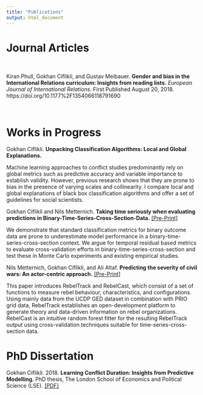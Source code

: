 ```yaml
---
title: "Publications"
output: html_document
---
```


# Journal Articles

\

<div class="profile-details-wrapper">
<div data-badge-popover="left" data-badge-type="donut" data-doi="10.1177/1354066118791690" class="altmetric-embed"></div>
<div class="profile-details">
Kiran Phull, Gokhan Ciflikli, and Gustav Meibauer. __Gender and bias in the International Relations curriculum: Insights from reading lists.__ _European Journal of International Relations._ First Published August 20, 2018. https://doi.org/10.1177%2F1354066118791690
  </div>
</div>

\

# Works in Progress

Gokhan Ciflikli. __Unpacking Classification Algorithms: Local and Global Explanations.__

Machine learning approaches to conflict studies predominantly rely on global metrics such as predictive accuracy and variable importance to establish validity. However, previous research shows that they are prone to bias in the presence of varying scales and collinearity. I compare local and global explanations of black box classification algorithms and offer a set of guidelines for social scientists.

<!-- Gokhan Ciflikli. __Predicting Civil and Interstate War Duration.__ -->

<!-- Expanding on the [Cunningham and Lemke (2013)](https://www.journals.cambridge.org/abstract_S0020818313000167) study on combining civil and interstate wars, I employ random forest to demonstrate that the majority of predictive covariates of war duration are indeed common to both civil and interstate wars. Further, in most cases, the direction of the effect holds across types, suggesting that the underlying mechanism operates in a similar fashion. -->

Gokhan Ciflikli and Nils Metternich. __Taking time seriously when evaluating predictions in Binary-Time-Series-Cross-Section-Data.__ [[Pre-Print]](https://osf.io/preprints/socarxiv/tvshu/)

We demonstrate that standard classification metrics for binary outcome data are prone to underestimate model performance in a binary-time-series-cross-section context. We argue for temporal residual based metrics to evaluate cross-validation efforts in binary-time-series-cross-section and test these in Monte Carlo experiments and existing empirical studies.

Nils Metternich, Gokhan Ciflikli, and Ali Altaf. __Predicting the severity of civil wars: An actor-centric approach.__ [[Pre-Print]](https://osf.io/preprints/socarxiv/92y58/)

This paper introduces RebelTrack and RebelCast, which consist of a set of functions to measure rebel behaviour, characteristics, and configurations. Using mainly data from the UCDP GED dataset in combination with PRIO grid data, RebelTrack establishes an open-development platform to generate theory and data-driven information on rebel organizations. RebelCast is an intuitive random forest fitter for the resulting RebelTrack output using cross-validation techniques suitable for time-series-cross-section data.

# PhD Dissertation

Gokhan Ciflikli. 2018. __Learning Conflict Duration: Insights from Predictive Modelling.__ PhD thesis, The London School of Economics and Political Science (LSE). [[PDF]](http://etheses.lse.ac.uk/3873/)
